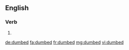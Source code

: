 ==English==

===Verb===
{{head|en}}

# {{en-past of|dumb}}

[[de:dumbed]]
[[fa:dumbed]]
[[fr:dumbed]]
[[mg:dumbed]]
[[vi:dumbed]]